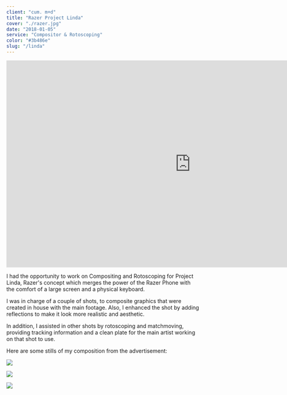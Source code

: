```yaml
---
client: "cum. m+d"
title: "Razer Project Linda"
cover: "./razer.jpg"
date: "2018-01-05"
service: "Compositor & Rotoscoping"
color: "#3b486e"
slug: "/linda"
---
```


<iframe src="https://player.vimeo.com/video/252664844" width="960" height="540" frameborder="0" allow="autoplay; fullscreen" allowfullscreen></iframe>

I had the opportunity to work on Compositing and Rotoscoping for Project Linda, Razer's concept which merges the power of the Razer Phone with the comfort of a large screen and a physical keyboard. 

I was in charge of a couple of shots, to composite graphics that were created in house with the main footage. Also, I enhanced the shot by adding reflections to make it look more realistic and aesthetic.

In addition, I assisted in other shots by rotoscoping and matchmoving, providing tracking information and a clean plate for the main artist working on that shot to use.

Here are some stills of my composition from the advertisement:

![](./linda.jpg)

![](./linda2.jpg)

![](./linda1.jpg)
